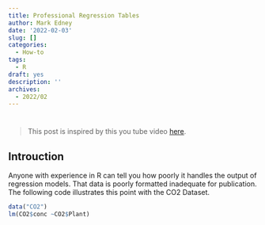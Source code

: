 ```yaml
---
title: Professional Regression Tables
author: Mark Edney
date: '2022-02-03'
slug: []
categories:
  - How-to
tags:
  - R
draft: yes
description: ''
archives:
  - 2022/02
---
```

#

> This post is inspired by this you tube video [here](https://www.youtube.com/watch?v=YQ2Dd3CSa0U&list=WL&index=54).

## Introuction

Anyone with experience in R can tell you how poorly it handles the output of regression 
models. That data is poorly formatted inadequate for publication. The following code 
illustrates this point with the CO2 Dataset. 

```R
data("CO2")
lm(CO2$conc ~CO2$Plant)
```
